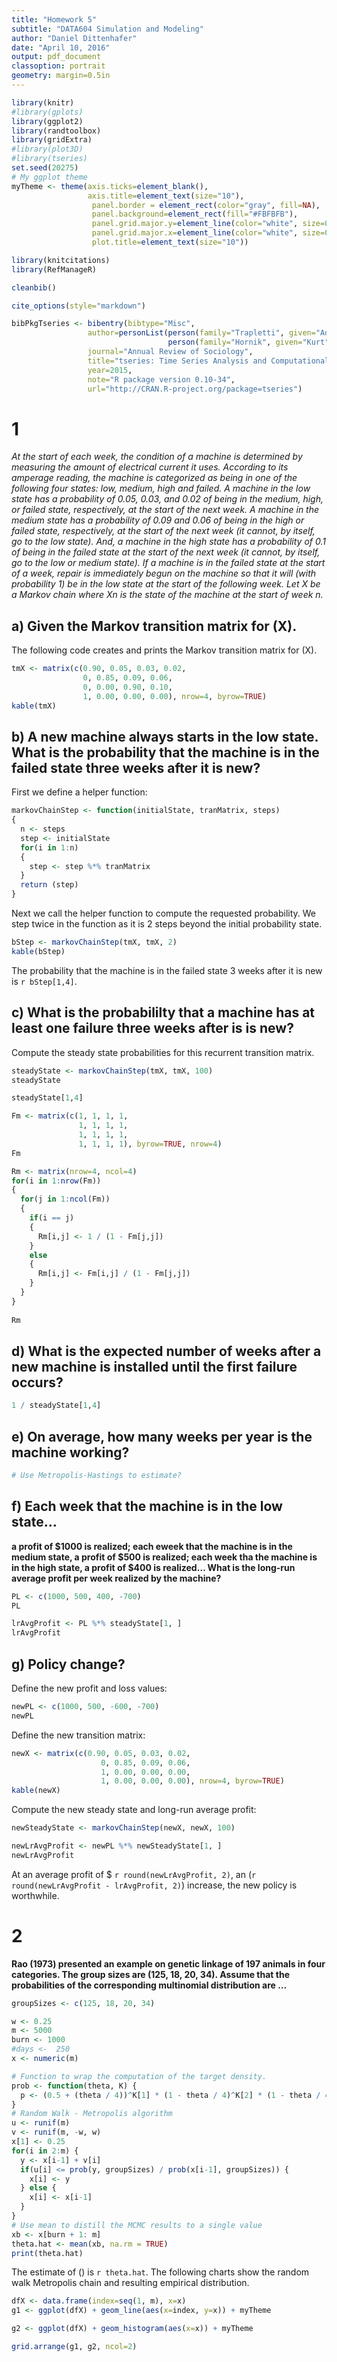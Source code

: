 ```yaml
---
title: "Homework 5"
subtitle: "DATA604 Simulation and Modeling"
author: "Daniel Dittenhafer"
date: "April 10, 2016"
output: pdf_document
classoption: portrait
geometry: margin=0.5in
---
```

```r
library(knitr)
#library(gplots)
library(ggplot2)
library(randtoolbox)
library(gridExtra)
#library(plot3D)
#library(tseries)
set.seed(20275)
# My ggplot theme
myTheme <- theme(axis.ticks=element_blank(),
                 axis.title=element_text(size="10"),
                  panel.border = element_rect(color="gray", fill=NA), 
                  panel.background=element_rect(fill="#FBFBFB"), 
                  panel.grid.major.y=element_line(color="white", size=0.5), 
                  panel.grid.major.x=element_line(color="white", size=0.5),
                  plot.title=element_text(size="10"))
```

```r
library(knitcitations)
library(RefManageR)

cleanbib()

cite_options(style="markdown")

bibPkgTseries <- bibentry(bibtype="Misc",
                 author=personList(person(family="Trapletti", given="Adrian"), 
                                   person(family="Hornik", given="Kurt")),
                 journal="Annual Review of Sociology",
                 title="tseries: Time Series Analysis and Computational Finance",
                 year=2015,
                 note="R package version 0.10-34",
                 url="http://CRAN.R-project.org/package=tseries")
```

# 1

*At the start of each week, the condition of a machine is determined by measuring the amount of electrical current it uses. According to its amperage reading, the machine is categorized as being in one of the following four states: low, medium, high and failed. A machine in the low state has a probability of 0.05, 0.03, and 0.02 of being in the medium, high, or failed state, respectively, at the start of the next week. A machine in the medium state has a probability of 0.09 and 0.06 of being in the high or failed state, respectively, at the start of the next week (it cannot, by itself, go to the low state). And, a machine in the high state has a probability of 0.1 of being in the failed state at the start of the next week (it cannot, by itself, go to the low or medium state). If a machine is in the failed state at the start of a week, repair is immediately begun on the machine so that it will (with probability 1) be in the low state at the start of the following week. Let X be a Markov chain where Xn is the state of the machine at the start of week n.*

## a) Given the Markov transition matrix for \(X\).

The following code creates and prints the Markov transition matrix for \(X\).

```r
tmX <- matrix(c(0.90, 0.05, 0.03, 0.02, 
                0, 0.85, 0.09, 0.06,
                0, 0.00, 0.90, 0.10,
                1, 0.00, 0.00, 0.00), nrow=4, byrow=TRUE)
kable(tmX)
```

## b) A new machine always starts in the low state. What is the probability that the machine is in the failed state three weeks after it is new?

First we define a helper function:

```r
markovChainStep <- function(initialState, tranMatrix, steps)
{
  n <- steps
  step <- initialState
  for(i in 1:n)
  {
    step <- step %*% tranMatrix
  }
  return (step)
}
```

Next we call the helper function to compute the requested probability. We step twice in the function as it is 2 steps beyond the initial probability state.

```r
bStep <- markovChainStep(tmX, tmX, 2)
kable(bStep)
```

The probability that the machine is in the failed state 3 weeks after it is new is `r bStep[1,4]`.


## c) What is the probabililty that a machine has at least one failure three weeks after is is new?

Compute the steady state probabilities for this recurrent transition matrix.

```r
steadyState <- markovChainStep(tmX, tmX, 100)
steadyState

steadyState[1,4]
```


```r
Fm <- matrix(c(1, 1, 1, 1,
               1, 1, 1, 1,
               1, 1, 1, 1,
               1, 1, 1, 1), byrow=TRUE, nrow=4)
Fm

Rm <- matrix(nrow=4, ncol=4)
for(i in 1:nrow(Fm))
{
  for(j in 1:ncol(Fm))
  {
    if(i == j)
    {
      Rm[i,j] <- 1 / (1 - Fm[j,j])
    }
    else
    {
      Rm[i,j] <- Fm[i,j] / (1 - Fm[j,j])
    }
  }
}
  
Rm
```


## d) What is the expected number of weeks after a new machine is installed until the first failure occurs?

```r
1 / steadyState[1,4]
```

## e) On average, how many weeks per year is the machine working?

```r
# Use Metropolis-Hastings to estimate?
```

## f) Each week that the machine is in the low state...

**a profit of $1000 is realized; each eweek that the machine is in the medium state, a profit of $500 is realized; each week tha the machine is in the high state, a profit of $400 is realized... What is the long-run average profit per week realized by the machine?**

```r
PL <- c(1000, 500, 400, -700)
PL

lrAvgProfit <- PL %*% steadyState[1, ]
lrAvgProfit
```

## g) Policy change?

Define the new profit and loss values:

```r
newPL <- c(1000, 500, -600, -700)
newPL
```

Define the new transition matrix:

```r
newX <- matrix(c(0.90, 0.05, 0.03, 0.02, 
                    0, 0.85, 0.09, 0.06,
                    1, 0.00, 0.00, 0.00,
                    1, 0.00, 0.00, 0.00), nrow=4, byrow=TRUE)
kable(newX)
```

Compute the new steady state and long-run average profit:

```r
newSteadyState <- markovChainStep(newX, newX, 100)

newLrAvgProfit <- newPL %*% newSteadyState[1, ]
newLrAvgProfit
```

At an average profit of $ `r round(newLrAvgProfit, 2)`, an \(\approx `r round(newLrAvgProfit - lrAvgProfit, 2)`\) increase, the new policy is worthwhile.

# 2

**Rao (1973) presented an example on genetic linkage of 197 animals in four categories. The group sizes are (125, 18, 20, 34). Assume that the probabilities of the corresponding multinomial distribution are ... **


```r
groupSizes <- c(125, 18, 20, 34)

w <- 0.25
m <- 5000
burn <- 1000
#days <-  250
x <- numeric(m)

# Function to wrap the computation of the target density.
prob <- function(theta, K) {
  p <- (0.5 + (theta / 4))^K[1] * (1 - theta / 4)^K[2] * (1 - theta / 4)^K[3] * (theta/4)^K[4] 
}
# Random Walk - Metropolis algorithm
u <- runif(m)
v <- runif(m, -w, w)
x[1] <- 0.25
for(i in 2:m) {
  y <- x[i-1] + v[i]
  if(u[i] <= prob(y, groupSizes) / prob(x[i-1], groupSizes)) {
    x[i] <- y 
  } else {
    x[i] <- x[i-1]
  }
}
# Use mean to distill the MCMC results to a single value
xb <- x[burn + 1: m]
theta.hat <- mean(xb, na.rm = TRUE)
print(theta.hat)
```

The estimate of \(\theta\) is `r theta.hat`. The following charts show the random walk Metropolis chain and resulting empirical distribution.

```r
dfX <- data.frame(index=seq(1, m), x=x)
g1 <- ggplot(dfX) + geom_line(aes(x=index, y=x)) + myTheme

g2 <- ggplot(dfX) + geom_histogram(aes(x=x)) + myTheme

grid.arrange(g1, g2, ncol=2)

```